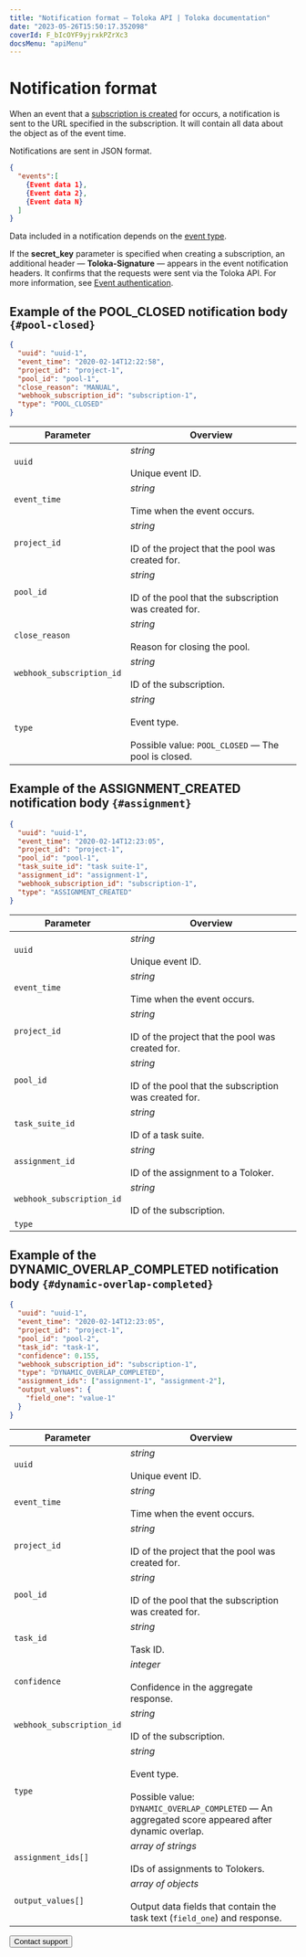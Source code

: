 ```yaml
---
title: "Notification format — Toloka API | Toloka documentation"
date: "2023-05-26T15:50:17.352098"
coverId: F_bIcOYF9yjrxkPZrXc3
docsMenu: "apiMenu"
---
```



# Notification format

When an event that a [subscription is created](https://toloka.ai/docs/api/api-reference/#put-/webhook-subscriptions) for occurs, a notification is sent to the URL specified in the subscription. It will contain all data about the object as of the event time.

Notifications are sent in JSON format.

```json
{
  "events":[
    {Event data 1},
    {Event data 2},
    {Event data N}
  ]
}
```

Data included in a notification depends on the [event type](https://toloka.ai/docs/api/api-reference/#put-/webhook-subscriptions#event).

If the **secret_key** parameter is specified when creating a subscription, an additional header — **Toloka-Signature** — appears in the event notification headers. It confirms that the requests were sent via the Toloka API. For more information, see [Event authentication](/docs/api/authentication).

## Example of the POOL_CLOSED notification body `{#pool-closed}`

```json
{
  "uuid": "uuid-1",
  "event_time": "2020-02-14T12:22:58",
  "project_id": "project-1",
  "pool_id": "pool-1",
  "close_reason": "MANUAL",
  "webhook_subscription_id": "subscription-1",
  "type": "POOL_CLOSED"
}
```

Parameter | Overview
----- | -----
`uuid` | _string_<br/><br/>Unique event ID.
`event_time` | _string_<br/><br/>Time when the event occurs.
`project_id` | _string_<br/><br/>ID of the project that the pool was created for.
`pool_id` | _string_<br/><br/>ID of the pool that the subscription was created for.
`close_reason` | _string_<br/><br/>Reason for closing the pool.
`webhook_subscription_id` | _string_<br/><br/>ID of the subscription.
`type` | _string_<br/><br/>Event type.<br/><br/>Possible value: `POOL_CLOSED` — The pool is closed.

## Example of the ASSIGNMENT_CREATED notification body `{#assignment}`
```json
{
  "uuid": "uuid-1",
  "event_time": "2020-02-14T12:23:05",
  "project_id": "project-1",
  "pool_id": "pool-1",
  "task_suite_id": "task suite-1",
  "assignment_id": "assignment-1",
  "webhook_subscription_id": "subscription-1",
  "type": "ASSIGNMENT_CREATED"
}
```

Parameter | Overview
----- | -----
`uuid` | _string_<br/><br/>Unique event ID.
`event_time` | _string_<br/><br/>Time when the event occurs.
`project_id` | _string_<br/><br/>ID of the project that the pool was created for.
`pool_id` | _string_<br/><br/>ID of the pool that the subscription was created for.
`task_suite_id` | _string_<br/><br/>ID of a task suite.
`assignment_id` | _string_<br/><br/>ID of the assignment to a Toloker.
`webhook_subscription_id` | _string_<br/><br/>ID of the subscription.
`type` | <UsingWebhookSubscriptionsTable1/>

## Example of the DYNAMIC_OVERLAP_COMPLETED notification body `{#dynamic-overlap-completed}`

```json
{
  "uuid": "uuid-1",
  "event_time": "2020-02-14T12:23:05",
  "project_id": "project-1",
  "pool_id": "pool-2",
  "task_id": "task-1",
  "confidence": 0.155,
  "webhook_subscription_id": "subscription-1",
  "type": "DYNAMIC_OVERLAP_COMPLETED",
  "assignment_ids": ["assignment-1", "assignment-2"],
  "output_values": {
    "field_one": "value-1"
  }
}
```

Parameter | Overview
----- | -----
`uuid` | _string_<br/><br/>Unique event ID.
`event_time` | _string_<br/><br/>Time when the event occurs.
`project_id` | _string_<br/><br/>ID of the project that the pool was created for.
`pool_id` | _string_<br/><br/>ID of the pool that the subscription was created for.
`task_id` | _string_<br/><br/>Task ID.
`confidence` | _integer_<br/><br/>Confidence in the aggregate response.
`webhook_subscription_id` | _string_<br/><br/>ID of the subscription.
`type` | _string_<br/><br/>Event type.<br/><br/>Possible value: `DYNAMIC_OVERLAP_COMPLETED` — An aggregated score appeared after dynamic overlap.
`assignment_ids[]` | _array of strings_<br/><br/>IDs of assignments to Tolokers.
`output_values[]` | _array of objects_<br/><br/>Output data fields that contain the task text (`field_one`) and response.

<Button themeColor="light" view="default" size="l" type="link" url="/docs/guide/troubleshooting/support?form-source=api-using-webhook-subscriptions">Contact support</Button>